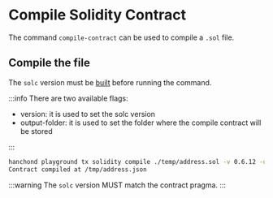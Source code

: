 # Compile Solidity Contract

The command `compile-contract` can be used to compile a `.sol` file.

## Compile the file

The `solc` version must be [built](/hanchond/playground/buildSolc) before running the command.

:::info
There are two available flags:

- version: it is used to set the solc version
- output-folder: it is used to set the folder where the compile contract will be stored

:::

```bash
hanchond playground tx solidity compile ./temp/address.sol -v 0.6.12 -o /tmp
Contract compiled at /tmp/address.json
```

:::warning
The `solc` version MUST match the contract pragma.
:::
